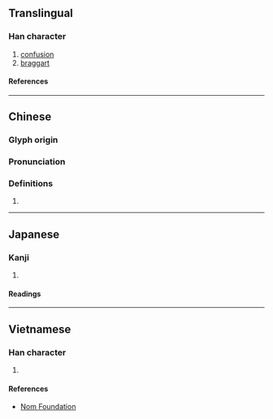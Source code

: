 {{character info}}
==Translingual==

===Han character===
{{Han char|rn=61|rad=心|as=05|sn=8|four=97040|canj=PVE|ids=⿰忄奴}}

# [[confusion]]
# [[braggart]]

====References====
{{Han ref|kx=0380.110|dkj=10441|dj=0708.100|hdz=42288.070|uh=6013}}

----

==Chinese==
{{zh-forms}}

===Glyph origin===
{{Han etym}}

===Pronunciation===
{{zh-pron
|m=náo
|c=naau4
|mc=y
|oc=y
|cat=
}}

===Definitions===
{{zh-hanzi}}

# {{rfdef|zh}}

----

==Japanese==

===Kanji===
{{ja-kanji|grade=|rs=心05}}

# {{rfdef|ja|sort=心05}}

====Readings====
{{ja-readings
|goon=にょう<ねう
|kanon=どう<だう
|kun=みだ-れる
}}

----

==Vietnamese==

===Han character===
{{vi-readings|rs=心05|reading=nao}}

# {{rfdef|vi|sort=心05}}

====References====
* [http://nomfoundation.org/common/nom_details.php?codepoint=6013 Nom Foundation]